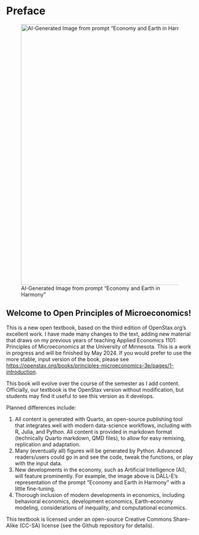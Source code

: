 # Preface {.unnumbered}

![AI-Generated Image from prompt "Economy and Earth in Harmony"](images/paste-3.png){width="701"}

## Welcome to Open Principles of Microeconomics!

This is a new open textbook, based on the third edition of OpenStax.org's excellent work. I have made many changes to the text, adding new material that draws on my previous years of teaching Applied Economics 1101: Principles of Microeconomics at the University of Minnesota. This is a work in progress and will be finished by May 2024. If you would prefer to use the more stable, input version of the book, please see <https://openstax.org/books/principles-microeconomics-3e/pages/1-introduction>.

This book will evolve over the course of the semester as I add content. Officially, our textbook is the OpenStax version without modification, but students may find it useful to see this version as it develops.

Planned differences include:

1.  All content is generated with Quarto, an open-source publishing tool that integrates well with modern data-science workflows, including with R, Julia, and Python. All content is provided in markdown format (technically Quarto markdown, QMD files), to allow for easy remixing, replication and adaptation.
2.  Many (eventually all) figures will be generated by Python. Advanced readers/users could go in and see the code, tweak the functions, or play with the input data.
3.  New developments in the economy, such as Artificial Intelligence (AI), will feature prominently. For example, the image above is DALL-E's representation of the prompt "Economy and Earth in Harmony" with a little fine-tuning.
4.  Thorough inclusion of modern developments in economics, including behavioral economics, development economics, Earth-economy modeling, considerations of inequality, and computational economics.

This textbook is licensed under an open-source Creative Commons Share-Alike (CC-SA) license (see the Github repository for details).
